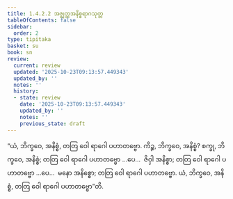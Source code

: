 ```yaml
---
title: 1.4.2.2 အဇ္ဈတ္တအနိစ္စရာဂသုတ္တ
tableOfContents: false
sidebar:
  order: 2
type: tipitaka
basket: su
book: sn
review:
  current: review
  updated: '2025-10-23T09:13:57.449343'
  updated_by: ''
  notes: ''
  history:
  - state: review
    date: '2025-10-23T09:13:57.449343'
    updated_by: ''
    notes: ''
    previous_state: draft
---
```



<ReviewStatus review={frontmatter.review} showDetails={true} />

<HypothesisAnnotation frontmatter={frontmatter} />

<DynamicBreadcrumb />

<Division number="169" book="sn" e="ch" v="18" p="304">

<Paragraph number="891" book="sn">
“ယံ, ဘိက္ခဝေ, အနိစ္စံ, တတြ ဝေါ ရာဂေါ ပဟာတဗ္ဗော. ကိဉ္စ, ဘိက္ခဝေ, အနိစ္စံ? စက္ခု, ဘိက္ခဝေ, အနိစ္စံ; တတြ ဝေါ ရာဂေါ ပဟာတဗ္ဗော …ပေ…  ဇိဝှါ အနိစ္စာ; တတြ ဝေါ ရာဂေါ ပဟာတဗ္ဗော …ပေ…  မနော အနိစ္စော; တတြ ဝေါ ရာဂေါ ပဟာတဗ္ဗော. ယံ, ဘိက္ခဝေ, အနိစ္စံ, တတြ ဝေါ ရာဂေါ ပဟာတဗ္ဗော”တိ.
</Paragraph>
</Division>